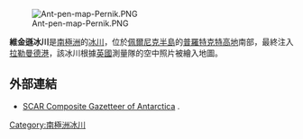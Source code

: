 [[Image:Ant-pen-map-Pernik.PNG|thumb]]

{{coord|66|50|S|66|20|W|display=title}}

'''維金遜冰川'''是[[南極洲|南極洲]]的[[冰川|冰川]]，位於[[佩爾尼克半島|佩爾尼克半島]]的[[普羅特克特高地|普羅特克特高地]]南部，最終注入[[拉勒曼德港|拉勒曼德港]]，該冰川根據[[英國|英國]]測量隊的空中照片被繪入地圖。

==外部連結==
* [http://data.aad.gov.au/aadc/gaz/scar/ SCAR Composite Gazetteer of Antarctica] {{WebCite|url=https://www.webcitation.org/5ug2CfC7m?url=http://data.aad.gov.au/aadc/gaz/scar/ |date=20101202140255 |dateformat=iso }}.

{{DEFAULTSORT:Wilkinson Glacier}}
[[Category:南極洲冰川|Category:南極洲冰川]]


{{LoubetCoast-geo-stub}}